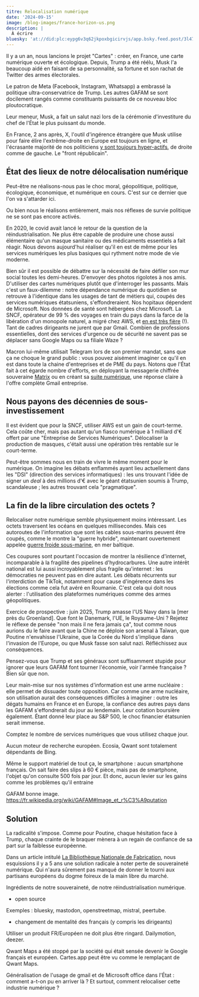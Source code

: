 ```yaml
---
titre: Relocalisation numérique
date: '2024-09-15'
image: /blog-images/france-horizon-us.png
description: |
  À écrire
bluesky: 'at://did:plc:eypg6v3q62jkpoxbgicirvjs/app.bsky.feed.post/3l47jooa6ep2j'
---
```


Il y a un an, nous lancions le projet "Cartes" : créer, en France, une carte numérique ouverte et écologique. Depuis, Trump a été réélu, Musk l'a beaucoup aidé en faisant de sa personnalité, sa fortune et son rachat de Twitter des armes électorales.

Le patron de Meta (Facebook, Instagram, Whatsapp) a embrassé la politique ultra-conservatrice de Trump. Les autres GAFAM se sont docilement rangés comme constituants puissants de ce nouveau bloc ploutocratique.

Leur meneur, Musk, a fait un salut nazi lors de la cérémonie d'investiture du chef de l'État le plus puissant du monde.

En France, 2 ans après, X, l'outil d'ingérence étrangère que Musk utilise pour faire élire l'extrême-droite en Europe est toujours en ligne, et l'écrasante majorité de nos politiciens [y sont toujours hyper-actifs](https://politix.top), de droite comme de gauche. Le "front républicain".

## État des lieux de notre délocalisation numérique

Peut-être ne réalisons-nous pas le choc moral, géopolitique, politique, écologique, économique, et numérique en cours. C'est sur ce dernier que l'on va s'attarder ici.

Ou bien nous le réalisons entièrement, mais nos réflexes de survie politique ne se sont pas encore activés.

En 2020, le covid avait lancé le retour de la question de la réindustrialisation. Ne plus être capable de produire une chose aussi élémentaire qu'un masque sanitaire ou des médicaments essentiels a fait réagir. Nous devons aujourd'hui réaliser qu'il en est de même pour les services numériques les plus basiques qui rythment notre mode de vie moderne.

Bien sûr il est possible de débattre sur la nécessité de faire défiler son mur social toutes les demi-heures. D'envoyer des photos rigolotes à nos amis. D'utiliser des cartes numériques plutôt que d'interroger les passants. Mais c'est un faux-dilemme : notre dépendance numérique du quotidien se retrouve à l'identique dans les usages de tant de métiers qui, coupés des services numériques étatsuniens, s'effondreraient. Nos hopitaux dépendent de Microsoft. Nos données de santé sont hébergées chez Microsoft. La SNCF, opérateur de 99 % des voyages en train du pays dans la farce de la libération d'un monopole naturel, a migré chez AWS, et [en est très fière](https://www.cio-online.com/actualites/lire-emmanuel-thys-sncf-connect-et-tech--etre-100-cloud-permet-de-se-concentrer-sur-la-qualite-15843.html) (!). Tant de cadres dirigeants ne jurent que par Gmail. Combien de professions essentielles, dont des services d'urgence ou de sécurité ne savent pas se déplacer sans Google Maps ou sa filiale Waze ?

Macron lui-même utilisait Telegram lors de son premier mandat, sans que ça ne choque le grand public : vous pouvez aisément imaginer ce qu'il en est dans toute la chaine d'entreprises et de PME du pays. Notons que l'État fait à cet égarde nombre d'efforts, en déployant la messagerie chiffrée souveraine [Matrix](https://element.io) ou en créant sa [suite numérique](https://lasuite.numerique.gouv.fr), une réponse claire à l'offre complète Gmail entreprise.

## Nous payons des décennies de sous-investissement

Il est évident que pour la SNCF, utiliser AWS est un gain de court-terme. Cela coûte cher, mais pas autant qu'un fiasco numérique à 1 milliard d'€ offert par une "Entreprise de Services Numériques". Délocaliser la production de masques, c'était aussi une opération très rentable sur le court-terme.

Peut-être sommes nous en train de vivre le même moment pour le numérique. On imagine les débats enflammés ayant lieu actuellement dans les "DSI" (direction des services informatiques) : les uns trouvant l'idée de signer un _deal_ à des millions d'€ avec le géant étatsunien soumis à Trump, scandaleuse ; les autres trouvant cela "pragmatique".

## La fin de la libre circulation des octets ?

Relocaliser notre numérique semble physiquement moins intéressant. Les octets traversent les océans en quelques millisecondes. Mais ces autoroutes de l'information que sont les cables sous-marins peuvent être coupés, comme le montre la "guerre hybride", maintenant ouvertement appelée [guerre froide sous-marine](https://www.lopinion.fr/international/la-nouvelle-guerre-froide-est-une-bataille-sous-marine), en mer baltique.

Ces coupures sont pourtant l'occasion de montrer la résilience d'internet, incomparable à la fragilité des pipelines d'hydrocarbures. Une autre intérêt national est lui aussi incroyablement plus fragile qu'internet : les démocraties ne peuvent pas en dire autant. Les débats récurrents sur l'interdiction de TikTok, notamment pour cause d'ingérence dans les élections comme cela fut avéré en Roumanie. C'est cela qui doit nous alerter : l'utilisation des plateformes numériques comme des armes géopolitiques.

Exercice de prospective : juin 2025, Trump amasse l'US Navy dans la [mer près du Groenland]. Que font le Danemark, l'UE, le Royaume-Uni ? Rejetez le réflexe de pensée "non mais il ne fera jamais ça", tout comme nous aurions du le faire avant que la Chine ne déploie son arsenal à Taïwan, que Poutine n'envahisse l'Ukraine, que la Corée du Nord s'implique dans l'invasion de l'Europe, ou que Musk fasse son salut nazi. Réfléchissez aux conséquences.

Pensez-vous que Trump et ses généraux sont suffisamment stupide pour ignorer que leurs GAFAM font tourner l'économie, voir l'armée française ? Bien sûr que non.

Leur main-mise sur nos systèmes d'information est une arme nucléaire : elle permet de dissuader toute opposition. Car comme une arme nucléaire, son utilisation aurait des conséquences difficiles à imaginer : outre les dégats humains en France et en Europe, la confiance des autres pays dans les GAFAM s'effondrerait du jour au lendemain. Leur cotation boursière également. Étant donné leur place au S&P 500, le choc financier étatsunien serait immense.

Comptez le nombre de services numériques que vous utilisez chaque jour.

Aucun moteur de recherche européen. Ecosia, Qwant sont totalement dépendants de Bing.

Même le support matériel de tout ça, le smartphone : aucun smartphone français. On sait faire des slips à 60 € pièce, mais pas de smartphone, l'objet qu'on consulte 500 fois par jour. Et donc, aucun levier sur les gains comme les problèmes qu'il entraine

GAFAM bonne image. https://fr.wikipedia.org/wiki/GAFAM#Image_et_r%C3%A9putation

## Solution

La radicalité s'impose. Comme pour Poutine, chaque hésitation face à Trump, chaque crainte de le braquer mènera à un regain de confiance de sa part sur la faiblesse européenne.

Dans un article intitulé [La Bibliothèque Nationale de Fabrication](https://kont.me/bibliothèque-nationale-de-fabrication), nous esquissions il y a 5 ans une solution radicale à noter perte de souveraineté numérique. Qui n'aura sûrement pas manqué de donner le tourni aux partisans européens du dogme foireux de la main libre du marché.

Ingrédients de notre souveraineté, de notre réindustrialisation numérique.

- open source

Exemples : bluesky, mastodon, openstreetmap, mistral, peertube.

- changement de mentalité des français (y compris les dirigeants)

Utiliser un produit FR/Européen ne doit plus être ringard. Dailymotion, deezer.

Qwant Maps a été stoppé par la société qui était sensée devenir le Google français et européen. Cartes.app peut être vu comme le remplaçant de Qwant Maps.

Généralisation de l'usage de gmail et de Microsoft office dans l'État : comment a-t-on pu en arriver là ? Et surtout, comment relocaliser cette industrie numérique ?
